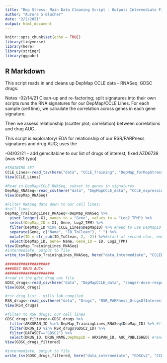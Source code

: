 ```yaml
---
title: "Rep Stress- Main Data Cleaning Script - Outputs Intermediate Files"
author: "Aurora S Blucher"
date: "2/2/2021"
output: html_document
---
```


```r
knitr::opts_chunk$set(echo = TRUE)
library(tidyverse)
library(here)
library(stringr)
library(ggpubr)
```

## R Markdown

This script reads in and cleans up DepMap CCLE data - RNASeq, GDSC drugs. 

Notes
-02/14/21 Clean-up and re-factoring; split signatures into their own scripts
runs the RNA signatures for our DepMap/CCLE Lines. For each sample (cell line), we calculate the correlation across genes in each gene signature. 

Then we assess relationship (scatter plot; correlation) between correlations and drug AUC. 

This script is exploratory/ EDA for relationship of our RSR/PARPness signatures and drug AUC; uses the 

-04/02/21 - add gemcitabine to our list of drugs of interest, fixed AZD6738 (was *83 typo)

```r
#TRAINING SET
CCLE_Lines<-read_tsv(here("data", "CCLE_Training", "DepMap_forRepStress_BrEndoOvPanc_TRAINING_020221.tsv"))
View(CCLE_Lines)

#Read in DepMap/CCLE RNASeq, subset to genes in signatures
DepMap_RNASeq<-read_csv(here("data", "DepMapCCLE_data", "CCLE_expression.csv"))
View(DepMap_RNASeq)

#Filter RNASeq data down to our cell lines; 
#cell lines
DepMap_TrainingLines_RNASeq<-DepMap_RNASeq %>%
  pivot_longer(-X1, names_to = "Gene", values_to = "Log2_TPM") %>%
  select(DepMap_ID = X1, Gene, Log2_TPM) %>%
  filter(DepMap_ID %in% CCLE_Lines$DepMapID) %>% #need to use DepMapID across data types
  separate(Gene, c("Name", "ID_ToClean"), " ") %>%
  mutate(ID = str_sub(ID_ToClean, 2, -2)) %>%#start at second char, end on 2nd to last chat -> remove "()"
  select(DepMap_ID, Gene= Name, Gene_ID = ID, Log2_TPM)
View(DepMap_TrainingLines_RNASeq)
#intermediate, output to file
write_tsv(DepMap_TrainingLines_RNASeq, here("data_intermediate", "CCLEDepMap_expression", "CCLEDepMap_TrainingLines_RNASeq_LONG.tsv"))

```

```r
####################
###GDSC DRUG AUCs
######################
#read in the gdsc drug auc file
GDSC_drugs<-read_csv(here("data", "DepMapCCLE_data", "sanger-dose-response.csv"))
View(GDSC_drugs)

#rsr drug list - mills lab compiled
RSR_drugs<-read_csv(here("data", "Drugs", "RSR_PARPness_DrugsOfInterest.csv"))
View(RSR_drugs)

#filter to RSR drugs; our cell lines
GDSC_drugs_filtered<-GDSC_drugs %>%
  filter(ARXSPAN_ID %in% DepMap_TrainingLines_RNASeq$DepMap_ID) %>% #filter to our lines (this is training; w/ RNA-seq data so we ran correlations)
  filter(DRUG_ID %in% RSR_drugs$GDSC2_ID) %>%
  filter(DATASET=="GDSC2") %>%
  select(DRUG_ID, DRUG_NAME,DepMapID = ARXSPAN_ID, AUC_PUBLISHED) #rename ID for join
View(GDSC_drugs_filtered)

#intermediate, output to file
write_tsv(GDSC_drugs_filtered, here("data_intermediate", "GDSCv2", "CCLEDepMap_TrainingLines_GDSCv2_RSRDrugs_040421.tsv"))

```















